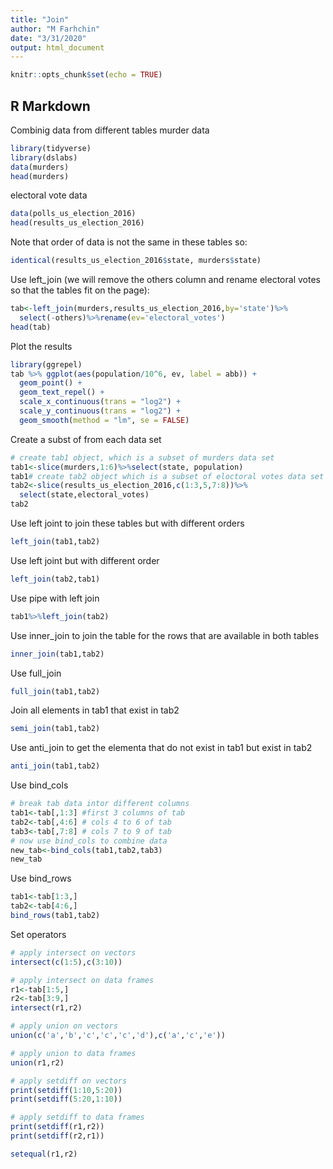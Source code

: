 ```yaml
---
title: "Join"
author: "M Farhchin"
date: "3/31/2020"
output: html_document
---
```


```r
knitr::opts_chunk$set(echo = TRUE)
```

## R Markdown

Combinig data from different tables
murder data 

```r
library(tidyverse)
library(dslabs)
data(murders)
head(murders)
```

electoral vote data
```r
data(polls_us_election_2016)
head(results_us_election_2016)
```



Note that order of data is not the same in these tables so:
```r
identical(results_us_election_2016$state, murders$state)
```

Use left_join (we will remove the others column and rename electoral votes so that the tables fit on the page):

```r
tab<-left_join(murders,results_us_election_2016,by='state')%>%
  select(-others)%>%rename(ev='electoral_votes')
head(tab)
```

Plot the results
```r
library(ggrepel)
tab %>% ggplot(aes(population/10^6, ev, label = abb)) +
  geom_point() +
  geom_text_repel() + 
  scale_x_continuous(trans = "log2") +
  scale_y_continuous(trans = "log2") +
  geom_smooth(method = "lm", se = FALSE)
```
 Create a subst of from each data set
 
```r
# create tab1 object, which is a subset of murders data set
tab1<-slice(murders,1:6)%>%select(state, population)
tab1# create tab2 object which is a subset of eloctoral votes data set
tab2<-slice(results_us_election_2016,c(1:3,5,7:8))%>%
  select(state,electoral_votes)
tab2


```

Use left joint to join these tables but with different orders
```r
left_join(tab1,tab2)
```
Use left joint but with different order
```r
left_join(tab2,tab1)
```
Use pipe with left join
```r
tab1%>%left_join(tab2)
```
Use inner_join to join the table for the rows that are available in both tables
```r
inner_join(tab1,tab2)
```
Use full_join
```r
full_join(tab1,tab2)
```
Join all elements in tab1 that exist in tab2
```r
semi_join(tab1,tab2)
```
Use anti_join to get the elementa that do not exist in tab1 but exist in tab2
```r
anti_join(tab1,tab2)
```
Use bind_cols
```r
# break tab data intor different columns
tab1<-tab[,1:3] #first 3 columns of tab
tab2<-tab[,4:6] # cols 4 to 6 of tab
tab3<-tab[,7:8] # cols 7 to 9 of tab
# now use bind_cols to combine data
new_tab<-bind_cols(tab1,tab2,tab3)
new_tab
```

Use bind_rows
```r
tab1<-tab[1:3,]
tab2<-tab[4:6,]
bind_rows(tab1,tab2)
```
Set operators
```r
# apply intersect on vectors
intersect(c(1:5),c(3:10))
```
```r
# apply intersect on data frames
r1<-tab[1:5,]
r2<-tab[3:9,]
intersect(r1,r2)
```
```r
# apply union on vectors
union(c('a','b','c','c','c','d'),c('a','c','e'))
```

```r
# apply union to data frames
union(r1,r2)
```

```r
# apply setdiff on vectors
print(setdiff(1:10,5:20))
print(setdiff(5:20,1:10))
```

```r
# apply setdiff to data frames
print(setdiff(r1,r2))
print(setdiff(r2,r1))
```
```r
setequal(r1,r2)
```

